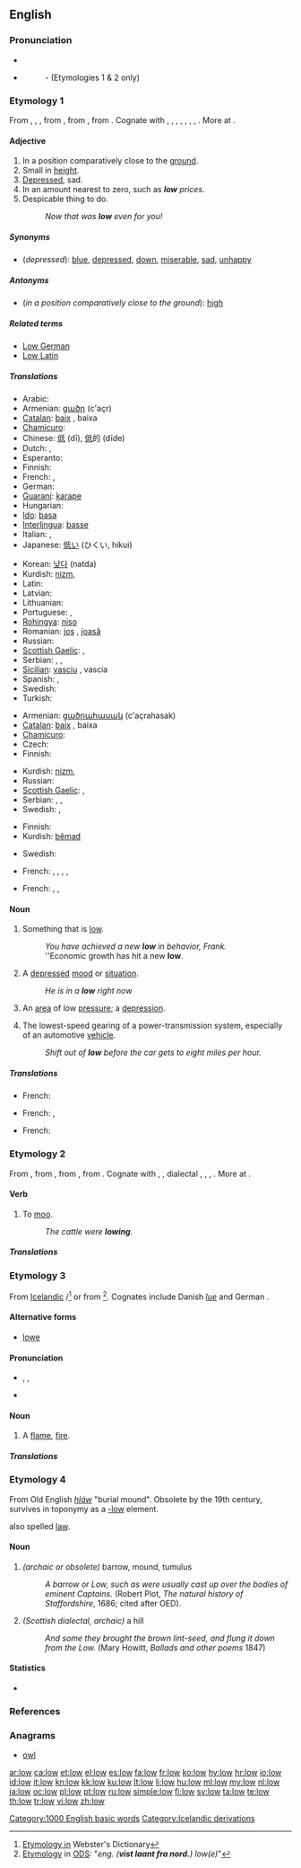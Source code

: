 ==English==

===Pronunciation===
* {{IPA|/loʊ/}}
* {{audio|en-us-low.ogg|Audio (US)}}
*: {{rhymes|əʊ}} - (Etymologies 1 & 2 only)

===Etymology 1===
From {{etyl|enm}} {{term|lowe|lang=enm}}, {{term|lohe|lang=enm}}, {{term|lah|lāh|lang=enm}}, from {{etyl|non|-}} {{term|lágr|lāgr|low|lang=non}}, from {{proto|Germanic|lēgaz||lēgjaz|lying, situated near the ground, low|lang=en}}, from {{proto|Indo-European|legʰ-|to lie|lang=en}}. Cognate with {{etyl|sco|-}} {{term|laich||low|lang=sco}}, {{etyl|da|-}} {{term|lav||low|lang=da}}, {{etyl|is|-}} {{term|lágur||low|lang=is}}, {{etyl|fy|-}} {{term|leech||low|lang=fy}}, {{etyl|frr|-}} {{term|leeg|lang=frr}}, {{term|liig||low|lang=frr}}, {{etyl|nl|-}} {{term|laag||low|lang=nl}}, {{etyl|de|-}} {{term|läge||lying, low|lang=de}}. More at {{l|en|lie}}.

====Adjective====
{{en-adj|er}}

# In a position comparatively close to the [[ground]].
# Small in [[height]].
# [[depressed|Depressed]], sad.
# In an amount nearest to zero, such as '''''low''' prices''.
# Despicable thing to do.
#: ''Now that was '''low''' even for you!''

=====Synonyms=====
* (''depressed''): [[blue]], [[depressed]], [[down]], [[miserable]], [[sad]], [[unhappy]]

=====Antonyms=====
* (''in a position comparatively close to the ground''): [[high]]

=====Related terms=====
* [[Low German]]
* [[Low Latin]]

=====Translations=====
{{trans-top|in a position comparatively close to the ground}}
* Arabic: {{Arab|[[منخفض]]}} {{IPAchar|(munxáfeḍ)}}
* Armenian: [[ցածր]] (c'açr)
* [[Catalan]]: [[baix]] {{m}}, baixa {{f}}
* [[Chamicuro]]: {{tø|ccc|c̈hijtawa}}
* Chinese: [[低]] (dī), [[低]]的 (dīde)
* Dutch: {{t+|nl|laag}}, {{t+|nl|lage}}
* Esperanto: {{t-|eo|malalta|xs=Esperanto}}
* Finnish: {{t-|fi|alhainen}}
* French: {{t+|fr|bas|m}}, {{t+|fr|basse|f}}
* German: {{t+|de|niedrig}}
* [[Guaraní]]: [[karape]]
* Hungarian: {{t+|hu|alacsony}}
* [[Ido]]: [[basa]]
* [[Interlingua]]: [[basse]]
* Italian: {{t+|it|basso|m}}, {{t+|it|bassa|f}}
* Japanese: [[低い]] (ひくい, hikui)
{{trans-mid}}
* Korean: [[낮다]] (natda)
* Kurdish: [[nizm]], {{ku-Arab|[[نزم]]}}
* Latin: {{t-|la|bassus}}
* Latvian: {{t|lv|zems}}
* Lithuanian: {{t|lt|žemas}}
* Portuguese: {{t+|pt|baixo|m}}, {{t+|pt|baixa|f}}
* [[Rohingya]]: [[niso]]
* Romanian: [[jos]] {{m}}, [[joasă]] {{f}}
* Russian: {{t+|ru|низкий|tr=nízkij}}
* [[Scottish Gaelic]]: {{t-|gd|ìosal|xs=Scottish Gaelic}}, {{t-|gd|ìseal|xs=Scottish Gaelic}}
* Serbian: {{t-|sr|nizak|m}}, {{t-|sr|niska|f}}, {{t-|sr|nisko|n}}
* [[Sicilian]]: [[vasciu]] {{m}}, vascia {{f}}
* Spanish: {{t+|es|bajo|m}}, {{t+|es|baja|f}}
* Swedish: {{t+|sv|låg}}
* Turkish: {{t+|tr|alçak}}
{{trans-bottom}}

{{trans-top|small height}}
* Armenian: [[ցածրահասակ]] (c'açrahasak)
* [[Catalan]]: [[baix]] {{m}}, baixa {{f}}
* [[Chamicuro]]: {{tø|ccc|c̈hijtawa}}
* Czech: {{t+|cs|nízký|m}}
* Finnish: {{t+|fi|matala}}
{{trans-mid}}
* Kurdish: [[nizm]], {{ku-Arab|[[نزم]]}}
* Russian: {{t+|ru|низкий|tr=nízkij}}
* [[Scottish Gaelic]]: {{t-|gd|ìosal|xs=Scottish Gaelic}}, {{t-|gd|ìseal|xs=Scottish Gaelic}}
* Serbian: {{t-|sr|nizak|m}}, {{t-|sr|niska|f}}, {{t-|sr|nisko|n}}
* Swedish: {{t+|sv|kort}}, {{t+|sv|låg}}
{{trans-bottom}}

{{trans-top|depressed, sad}}
* Finnish: {{t-|fi|alakuloinen}}
* Kurdish: [[bêmad]]
{{trans-mid}}
* Swedish: {{t+|sv|nere}}
{{trans-bottom}}

{{trans-top|In an amount nearest to zero}}
* French: {{t+|fr|bas|m}}, {{t+|fr|basse|f}}, {{t+|fr|faible}}, {{t+|fr|petit|m}}, {{t+|fr|petite|f}}
{{trans-mid}}
{{trans-bottom}}

{{trans-top|Despicable}}
* French: {{t+|fr|bas|m}}, {{t+|fr|petit|m}}, {{t+|fr|abject|m}}
{{trans-mid}}
{{trans-bottom}}

====Noun====
{{en-noun}}

# Something that is [[low]].
#: ''You have achieved a new '''low''' in behavior, Frank.''
#: ''Economic growth has hit a new '''low'''.
# A [[depressed]] [[mood]] or [[situation]].
#: ''He is in a '''low''' right now''
# {{meteorology}} An [[area]] of low [[pressure]]; a [[depression]].
# The lowest-speed gearing of a power-transmission system, especially of an automotive [[vehicle]].
#: ''Shift out of '''low''' before the car gets to eight miles per hour.''

=====Translations=====
{{trans-top|Something that is low}}
{{trans-mid}}
{{trans-bottom}}

{{trans-top|A depressed mood or situation}}
* French: {{t+|fr|dépression|f}}
{{trans-mid}}
{{trans-bottom}}

{{trans-top|An area of low pressure}}
* French: {{t+|fr|dépression|f}}, {{t|fr|basse pression|f}}
{{trans-mid}}
{{trans-bottom}}

{{trans-top|The lowest-speed gearing of a power-transmission system}}
* French: {{t+|fr|première|f}}
{{trans-mid}}
{{trans-bottom}}

===Etymology 2===
From {{etyl|enm}} {{term|lowen||to low|lang=enm}}, from {{etyl|ang}} {{term|hlowan|hlōwan|to low, bellow, roar|lang=ang}}, from {{proto|Germanic|χlōwanan|to call, shout|lang=en}}, from {{proto|Indo-European|(s)kale-||klā-||klē-|to shout, call|lang=en}}. Cognate with {{etyl|nl|-}} {{term|loeien||to low|lang=nl}}, {{etyl|gmh|-}} {{term|lüejen||to roar|lang=gmh}}, {{etyl|sv|-}} dialectal {{term|lumma||to roar|lang=sv}}, {{etyl|la|-}} {{term|calo|calō|I call|lang=la}}, {{etyl|grc|-}} {{term|καλέω|lang=grc|tr=kaleō}}, {{etyl|la|-}} {{term|clamo|clāmō|I shout, claim|lang=la}}. More at {{l|en|claim}}.

====Verb====
{{en-verb}}

# {{intransitive}} To [[moo]].
#: ''The cattle were '''lowing'''.''

=====Translations=====
{{trans-see|moo}}

===Etymology 3===
From [[w:Icelandic language|Icelandic]] {{term|log}}/{{term|logi}}<ref>[http://machaut.uchicago.edu/?action=search&word=low&resource=Webster%27s&quicksearch=on Etymology in] Webster's Dictionary</ref> or from {{etyl|non}} {{term|logi}}<ref>[http://ordnet.dk/ods/opslag?id=494553 Etymology] in [[:da:ODS|ODS]]: "''eng. ('''vist laant fra nord.''') low(e)''"</ref>. Cognates include Danish ''[[lue]]'' and German {{term|Lohe}}.

====Alternative forms====
* [[lowe]]

====Pronunciation====
* {{enPR|lou}}, {{IPA|/laʊ/}}, {{SAMPA|/laU/}}
* {{rhymes|aʊ}}

====Noun====
{{en-noun}}

# {{countable}} A [[flame]], [[fire]].

=====Translations=====
{{trans-see|flame}}

===Etymology 4===
From Old English ''[[hlaw|hláw]]'' "burial mound". Obsolete by the 19th century, survives in toponymy as a [[-low]] element.

also spelled [[law]].

====Noun====
{{en-noun}}

# ''(archaic or obsolete)'' barrow, mound, tumulus
#: ''A barrow or Low, such as were usually cast up over the bodies of eminent Captains.'' (Robert Plot, ''The natural history of Staffordshire'', 1686; cited after OED).
# ''(Scottish dialectal, archaic)'' a hill
#: ''And some they brought the brown lint-seed, and flung it down from the Low.'' (Mary Howitt, ''Ballads and other poems'' 1847)

====Statistics====
* {{rank|laid|cold|led|518|low|American|bad|forward}}

===References===
<references/>

===Anagrams===
* [[owl#English|owl]]

[[Category:1000 English basic words]]
[[Category:Icelandic derivations]]

[[ar:low]]
[[ca:low]]
[[et:low]]
[[el:low]]
[[es:low]]
[[fa:low]]
[[fr:low]]
[[ko:low]]
[[hy:low]]
[[hr:low]]
[[io:low]]
[[id:low]]
[[it:low]]
[[kn:low]]
[[kk:low]]
[[ku:low]]
[[lt:low]]
[[li:low]]
[[hu:low]]
[[ml:low]]
[[my:low]]
[[nl:low]]
[[ja:low]]
[[oc:low]]
[[pl:low]]
[[pt:low]]
[[ru:low]]
[[simple:low]]
[[fi:low]]
[[sv:low]]
[[ta:low]]
[[te:low]]
[[th:low]]
[[tr:low]]
[[vi:low]]
[[zh:low]]